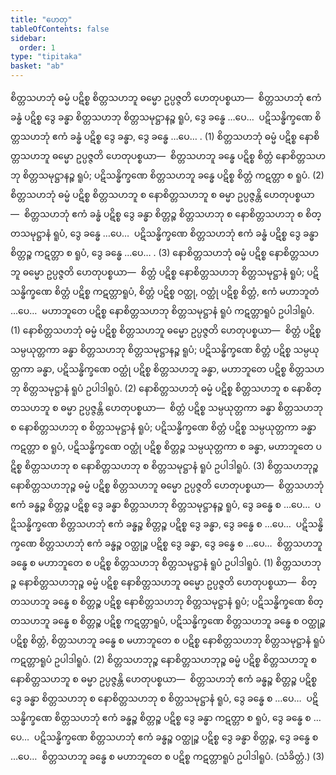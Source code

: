 ```yaml
---
title: "ဟေတု"
tableOfContents: false
sidebar:
  order: 1
type: "tipitaka"
basket: "ab"
---
```



<DynamicBreadcrumb />

<Division number="239">

<Paragraph number="2910">
စိတ္တသဟဘုံ ဓမ္မံ ပဋိစ္စ စိတ္တသဟဘူ ဓမ္မော ဥပ္ပဇ္ဇတိ ဟေတုပစ္စယာ—  စိတ္တသဟဘုံ ဧကံ ခန္ဓံ ပဋိစ္စ ဒွေ ခန္ဓာ စိတ္တသဟဘု စိတ္တသမုဋ္ဌာနဉ္စ ရူပံ, ဒွေ ခန္ဓေ …ပေ…  ပဋိသန္ဓိက္ခဏေ စိတ္တသဟဘုံ ဧကံ ခန္ဓံ ပဋိစ္စ ဒွေ ခန္ဓာ, ဒွေ ခန္ဓေ …ပေ… . (1)
</Paragraph>

<Paragraph number="2911">
စိတ္တသဟဘုံ ဓမ္မံ ပဋိစ္စ နောစိတ္တသဟဘူ ဓမ္မော ဥပ္ပဇ္ဇတိ ဟေတုပစ္စယာ—  စိတ္တသဟဘူ ခန္ဓေ ပဋိစ္စ စိတ္တံ နောစိတ္တသဟဘု စိတ္တသမုဋ္ဌာနဉ္စ ရူပံ; ပဋိသန္ဓိက္ခဏေ စိတ္တသဟဘူ ခန္ဓေ ပဋိစ္စ စိတ္တံ ကဋတ္တာ စ ရူပံ. (2)
</Paragraph>

<Paragraph number="2912">
စိတ္တသဟဘုံ ဓမ္မံ ပဋိစ္စ စိတ္တသဟဘူ စ နောစိတ္တသဟဘူ စ ဓမ္မာ ဥပ္ပဇ္ဇန္တိ ဟေတုပစ္စယာ—  စိတ္တသဟဘုံ ဧကံ ခန္ဓံ ပဋိစ္စ ဒွေ ခန္ဓာ စိတ္တဉ္စ စိတ္တသဟဘု စ နောစိတ္တသဟဘု စ စိတ္တသမုဋ္ဌာနံ ရူပံ, ဒွေ ခန္ဓေ …ပေ…  ပဋိသန္ဓိက္ခဏေ စိတ္တသဟဘုံ ဧကံ ခန္ဓံ ပဋိစ္စ ဒွေ ခန္ဓာ စိတ္တဉ္စ ကဋတ္တာ စ ရူပံ, ဒွေ ခန္ဓေ …ပေ… . (3)
</Paragraph>

</Division>
<Division number="240">

<Paragraph number="2913">
နောစိတ္တသဟဘုံ ဓမ္မံ ပဋိစ္စ နောစိတ္တသဟဘူ ဓမ္မော ဥပ္ပဇ္ဇတိ ဟေတုပစ္စယာ—  စိတ္တံ ပဋိစ္စ နောစိတ္တသဟဘု စိတ္တသမုဋ္ဌာနံ ရူပံ; ပဋိသန္ဓိက္ခဏေ စိတ္တံ ပဋိစ္စ ကဋတ္တာရူပံ, စိတ္တံ ပဋိစ္စ ဝတ္ထု, ဝတ္ထုံ ပဋိစ္စ စိတ္တံ, ဧကံ မဟာဘူတံ …ပေ…  မဟာဘူတေ ပဋိစ္စ နောစိတ္တသဟဘု စိတ္တသမုဋ္ဌာနံ ရူပံ ကဋတ္တာရူပံ ဥပါဒါရူပံ. (1)
</Paragraph>

<Paragraph number="2914">
နောစိတ္တသဟဘုံ ဓမ္မံ ပဋိစ္စ စိတ္တသဟဘူ ဓမ္မော ဥပ္ပဇ္ဇတိ ဟေတုပစ္စယာ—  စိတ္တံ ပဋိစ္စ သမ္ပယုတ္တကာ ခန္ဓာ စိတ္တသဟဘု စိတ္တသမုဋ္ဌာနဉ္စ ရူပံ; ပဋိသန္ဓိက္ခဏေ စိတ္တံ ပဋိစ္စ သမ္ပယုတ္တကာ ခန္ဓာ, ပဋိသန္ဓိက္ခဏေ ဝတ္ထုံ ပဋိစ္စ စိတ္တသဟဘူ ခန္ဓာ, မဟာဘူတေ ပဋိစ္စ စိတ္တသဟဘု စိတ္တသမုဋ္ဌာနံ ရူပံ ဥပါဒါရူပံ. (2)
</Paragraph>

<Paragraph number="2915">
နောစိတ္တသဟဘုံ ဓမ္မံ ပဋိစ္စ စိတ္တသဟဘူ စ နောစိတ္တသဟဘူ စ ဓမ္မာ ဥပ္ပဇ္ဇန္တိ ဟေတုပစ္စယာ—  စိတ္တံ ပဋိစ္စ သမ္ပယုတ္တကာ ခန္ဓာ စိတ္တသဟဘု စ နောစိတ္တသဟဘု စ စိတ္တသမုဋ္ဌာနံ ရူပံ; ပဋိသန္ဓိက္ခဏေ စိတ္တံ ပဋိစ္စ သမ္ပယုတ္တကာ ခန္ဓာ ကဋတ္တာ စ ရူပံ, ပဋိသန္ဓိက္ခဏေ ဝတ္ထုံ ပဋိစ္စ စိတ္တဉ္စ သမ္ပယုတ္တကာ စ ခန္ဓာ, မဟာဘူတေ ပဋိစ္စ စိတ္တသဟဘု စ နောစိတ္တသဟဘု စ စိတ္တသမုဋ္ဌာနံ ရူပံ ဥပါဒါရူပံ. (3)
</Paragraph>

</Division>
<Division number="241">

<Paragraph number="2916">
စိတ္တသဟဘုဉ္စ နောစိတ္တသဟဘုဉ္စ ဓမ္မံ ပဋိစ္စ စိတ္တသဟဘူ ဓမ္မော ဥပ္ပဇ္ဇတိ ဟေတုပစ္စယာ—  စိတ္တသဟဘုံ ဧကံ ခန္ဓဉ္စ စိတ္တဉ္စ ပဋိစ္စ ဒွေ ခန္ဓာ စိတ္တသဟဘု စိတ္တသမုဋ္ဌာနဉ္စ ရူပံ, ဒွေ ခန္ဓေ စ …ပေ…  ပဋိသန္ဓိက္ခဏေ စိတ္တသဟဘုံ ဧကံ ခန္ဓဉ္စ စိတ္တဉ္စ ပဋိစ္စ ဒွေ ခန္ဓာ, ဒွေ ခန္ဓေ စ …ပေ…  ပဋိသန္ဓိက္ခဏေ စိတ္တသဟဘုံ ဧကံ ခန္ဓဉ္စ ဝတ္ထုဉ္စ ပဋိစ္စ ဒွေ ခန္ဓာ, ဒွေ ခန္ဓေ စ …ပေ…  စိတ္တသဟဘူ ခန္ဓေ စ မဟာဘူတေ စ ပဋိစ္စ စိတ္တသဟဘု စိတ္တသမုဋ္ဌာနံ ရူပံ ဥပါဒါရူပံ. (1)
</Paragraph>

<Paragraph number="2917">
စိတ္တသဟဘုဉ္စ နောစိတ္တသဟဘုဉ္စ ဓမ္မံ ပဋိစ္စ နောစိတ္တသဟဘူ ဓမ္မော ဥပ္ပဇ္ဇတိ ဟေတုပစ္စယာ—  စိတ္တသဟဘူ ခန္ဓေ စ စိတ္တဉ္စ ပဋိစ္စ နောစိတ္တသဟဘု စိတ္တသမုဋ္ဌာနံ ရူပံ; ပဋိသန္ဓိက္ခဏေ စိတ္တသဟဘူ ခန္ဓေ စ စိတ္တဉ္စ ပဋိစ္စ ကဋတ္တာရူပံ, ပဋိသန္ဓိက္ခဏေ စိတ္တသဟဘူ ခန္ဓေ စ ဝတ္ထုဉ္စ ပဋိစ္စ စိတ္တံ, စိတ္တသဟဘူ ခန္ဓေ စ မဟာဘူတေ စ ပဋိစ္စ နောစိတ္တသဟဘု စိတ္တသမုဋ္ဌာနံ ရူပံ ကဋတ္တာရူပံ ဥပါဒါရူပံ. (2)
</Paragraph>

<Paragraph number="2918">
စိတ္တသဟဘုဉ္စ နောစိတ္တသဟဘုဉ္စ ဓမ္မံ ပဋိစ္စ စိတ္တသဟဘူ စ နောစိတ္တသဟဘူ စ ဓမ္မာ ဥပ္ပဇ္ဇန္တိ ဟေတုပစ္စယာ—  စိတ္တသဟဘုံ ဧကံ ခန္ဓဉ္စ စိတ္တဉ္စ ပဋိစ္စ ဒွေ ခန္ဓာ စိတ္တသဟဘု စ နောစိတ္တသဟဘု စ စိတ္တသမုဋ္ဌာနံ ရူပံ, ဒွေ ခန္ဓေ စ …ပေ…  ပဋိသန္ဓိက္ခဏေ စိတ္တသဟဘုံ ဧကံ ခန္ဓဉ္စ စိတ္တဉ္စ ပဋိစ္စ ဒွေ ခန္ဓာ ကဋတ္တာ စ ရူပံ, ဒွေ ခန္ဓေ စ …ပေ…  ပဋိသန္ဓိက္ခဏေ စိတ္တသဟဘုံ ဧကံ ခန္ဓဉ္စ ဝတ္ထုဉ္စ ပဋိစ္စ ဒွေ ခန္ဓာ စိတ္တဉ္စ, ဒွေ ခန္ဓေ စ …ပေ…  စိတ္တသဟဘူ ခန္ဓေ စ မဟာဘူတေ စ ပဋိစ္စ ကဋတ္တာရူပံ ဥပါဒါရူပံ. (သံခိတ္တံ.) (3)
</Paragraph>
</Division>